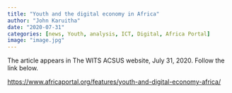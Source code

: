 ```yaml
---
title: "Youth and the digital economy in Africa"
author: "John Karuitha"
date: "2020-07-31"
categories: [news, Youth, analysis, ICT, Digital, Africa Portal]
image: "image.jpg"
---
```


The article appears in The WITS ACSUS website, July 31, 2020. Follow the link below.

<https://www.africaportal.org/features/youth-and-digital-economy-africa/>
